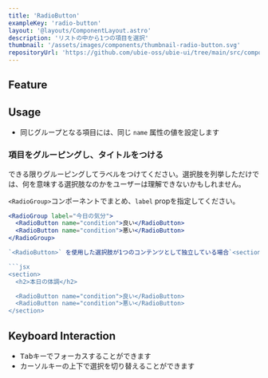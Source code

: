 ```yaml
---
title: 'RadioButton'
exampleKey: 'radio-button'
layout: '@layouts/ComponentLayout.astro'
description: 'リストの中から1つの項目を選択'
thumbnail: '/assets/images/components/thumbnail-radio-button.svg'
repositoryUrl: 'https://github.com/ubie-oss/ubie-ui/tree/main/src/components/RadioButton'
---
```



## Feature

<SelectingFormComponents />

## Usage

- 同じグループとなる項目には、同じ `name` 属性の値を設定します

### 項目をグルーピングし、タイトルをつける

できる限りグルーピングしてラベルをつけてください。選択肢を列挙しただけでは、何を意味する選択肢なのかをユーザーは理解できないかもしれません。

`<RadioGroup>`コンポーネントでまとめ、`label` propを指定してください。

```jsx
<RadioGroup label="今日の気分">
  <RadioButton name="condition">良い</RadioButton>
  <RadioButton name="condition">悪い</RadioButton>
</RadioGroup>

`<RadioButton>` を使用した選択肢が1つのコンテンツとして独立している場合`<section>` 要素で囲んでも良いでしょう。その場合、必ず見出し（`<hx>`） を添えてください。

```jsx
<section>
  <h2>本日の体調</h2>

  <RadioButton name="condition">良い</RadioButton>
  <RadioButton name="condition">悪い</RadioButton>
</section>
```

## Keyboard Interaction

- <kbd>Tab</kbd>キーでフォーカスすることができます
- カーソルキーの上下で選択を切り替えることができます
